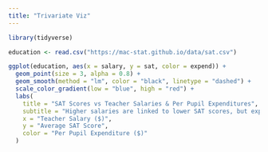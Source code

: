 ```yaml
---
title: "Trivariate Viz"
---
```


```r
library(tidyverse)
```

```r
education <- read.csv("https://mac-stat.github.io/data/sat.csv")
```

```r
ggplot(education, aes(x = salary, y = sat, color = expend)) +
  geom_point(size = 3, alpha = 0.8) + 
  geom_smooth(method = "lm", color = "black", linetype = "dashed") +  
  scale_color_gradient(low = "blue", high = "red") + 
  labs(
    title = "SAT Scores vs Teacher Salaries & Per Pupil Expenditures",
    subtitle = "Higher salaries are linked to lower SAT scores, but expenditure provides further insights",
    x = "Teacher Salary ($)",
    y = "Average SAT Score",
    color = "Per Pupil Expenditure ($)"
  )
```
